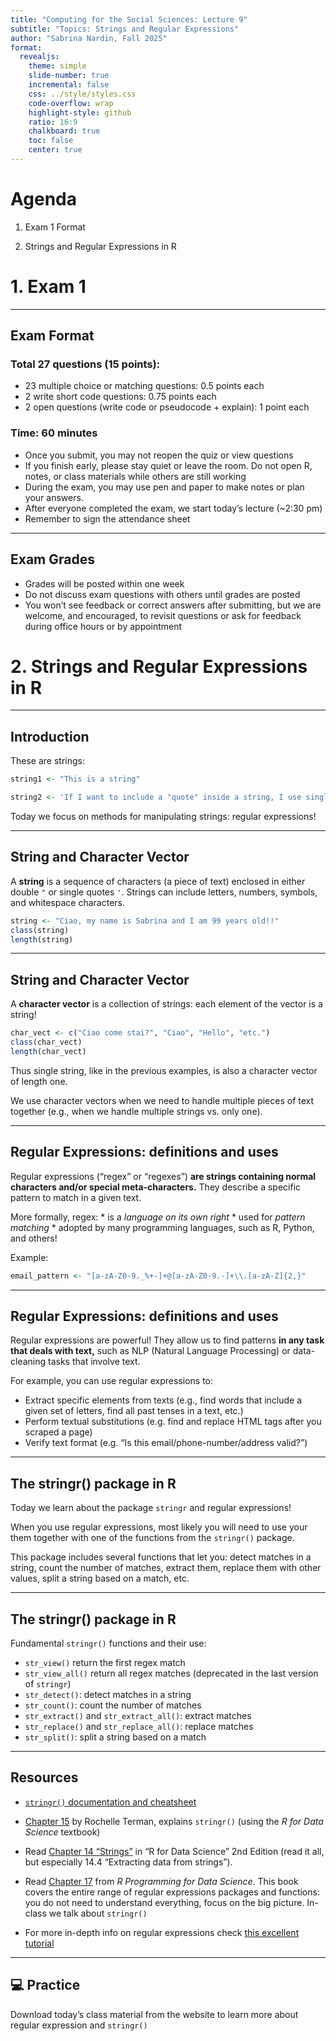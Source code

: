 ```yaml
---
title: "Computing for the Social Sciences: Lecture 9"
subtitle: "Topics: Strings and Regular Expressions"
author: "Sabrina Nardin, Fall 2025"
format:
  revealjs:
    theme: simple
    slide-number: true
    incremental: false
    css: ../style/styles.css
    code-overflow: wrap
    highlight-style: github
    ratio: 16:9
    chalkboard: true
    toc: false
    center: true
---
```


# Agenda {.center}

::: {.agenda-list}
1. Exam 1 Format

2. Strings and Regular Expressions in R
:::



# 1. Exam 1 {.slide .center .middle}

---

## Exam Format

<!-- Code: WelcomeToExam1 --> 

### Total 27 questions (15 points):

- 23 multiple choice or matching questions: 0.5 points each
- 2 write short code questions: 0.75 points each
- 2 open questions (write code or pseudocode + explain): 1 point each

### Time: 60 minutes 

- Once you submit, you may not reopen the quiz or view questions
- If you finish early, please stay quiet or leave the room. Do not open R, notes, or class materials while others are still working
- During the exam, you may use pen and paper to make notes or plan your answers.
- After everyone completed the exam, we start today's lecture (~2:30 pm)
- Remember to sign the attendance sheet

---

## Exam Grades 

- Grades will be posted within one week
- Do not discuss exam questions with others until grades are posted
- You won’t see feedback or correct answers after submitting, but we are welcome, and encouraged, to revisit questions or ask for feedback during office hours or by appointment


# 2. Strings and Regular Expressions in R {.inverse .middle}

--- 

## Introduction

These are strings: 

```r
string1 <- "This is a string"

string2 <- 'If I want to include a "quote" inside a string, I use single quotes'
```

Today we focus on methods for manipulating strings: regular expressions!

<!-- Not 1:1 allignment but haver focus on Reg Expr because super important to know them! 
So formally a string is... -->

--- 

## String and Character Vector

A **string** is a sequence of characters (a piece of text) enclosed in either double `"` or single quotes `'`. Strings can include letters, numbers, symbols, and whitespace characters.

```r
string <- "Ciao, my name is Sabrina and I am 99 years old!!"
class(string)
length(string)
```

--- 

## String and Character Vector

A **character vector** is a collection of strings: each element of the vector is a string! 

```r
char_vect <- c("Ciao come stai?", "Ciao", "Hello", "etc.") 
class(char_vect)
length(char_vect)
```

Thus single string, like in the previous examples, is also a character vector of length one.

We use character vectors when we need to handle multiple pieces of text together (e.g., when we handle multiple strings vs. only one).

---

## Regular Expressions: definitions and uses

Regular expressions ("regex" or "regexes") **are strings containing normal characters and/or special meta-characters.** They describe a specific pattern to match in a given text.

More formally, regex:
* is a *language on its own right* 
* used for *pattern matching* 
* adopted by many programming languages, such as R, Python, and others!

Example:

```r
email_pattern <- "[a-zA-Z0-9._%+-]+@[a-zA-Z0-9.-]+\\.[a-zA-Z]{2,}"
```

<!--
But then you might ask yourself...
given our ability to manipulate strings and our ability to test for equivalence (with the == operator) 
or to test whether some string contains another (with the %in% operator), we don't technically need regular expressions... Not exactly! We want to use regex becasue they are POWERFUL
-->

---

## Regular Expressions: definitions and uses

Regular expressions are powerful! They allow us to find patterns **in any task that deals with text,** such as NLP (Natural Language Processing) or data-cleaning tasks that involve text. 

For example, you can use regular expressions to:

* Extract specific elements from texts (e.g., find words that include a given set of letters, find all past tenses in a text, etc.)
* Perform textual substitutions (e.g. find and replace HTML tags after you scraped a page)
* Verify text format (e.g. "Is this email/phone-number/address valid?")


---

## The stringr() package in R

Today we learn about the package `stringr` and regular expressions!

When you use regular expressions, most likely you will need to use your them together with one of the functions from the `stringr()` package. 

This package includes several functions that let you: detect matches in a string, count the number of matches, extract them, replace them with other values, split a string based on a match, etc. 

---

## The stringr() package in R

Fundamental `stringr()` functions and their use:

* `str_view()` return the first regex match
* `str_view_all()` return all regex matches (deprecated in the last version of `stringr`)
* `str_detect()`: detect matches in a string
* `str_count()`: count the number of matches
* `str_extract()` and `str_extract_all()`: extract matches
* `str_replace()` and `str_replace_all()`: replace matches
* `str_split()`: split a string based on a match

---

## Resources

* [`stringr()` documentation and cheatsheet](https://stringr.tidyverse.org/)

* [Chapter 15](https://plsc-31101.github.io/course/strings-and-regular-expressions.html#applying-regex) by Rochelle Terman, explains `stringr()` (using the *R for Data Science* textbook)  

* Read [Chapter 14 "Strings"](https://r4ds.hadley.nz/strings) in "R for Data Science" 2nd Edition (read it all, but especially 14.4 "Extracting data from strings").

* Read [Chapter 17](https://bookdown.org/rdpeng/rprogdatascience/regular-expressions.html#the-stringr-package) from *R Programming for Data Science*. This book covers the entire range of regular expressions packages and functions: you do not need to understand everything, focus on the big picture. In-class we talk about `stringr()`

* For more in-depth info on regular expressions check [this excellent tutorial](https://github.com/ziishaned/learn-regex/blob/master/README.md)

---

## 💻 Practice {.inverse .middle}

Download today's class material from the website to learn more about regular expression and `stringr()`
